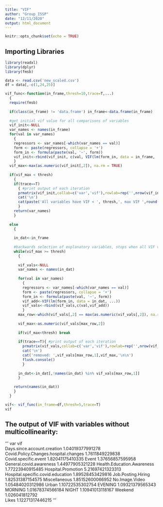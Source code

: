 ---
title: "VIF"
author: "Group_ISSP"
date: "12/11/2020"
output: html_document
---

```{r setup, include=FALSE}
knitr::opts_chunk$set(echo = TRUE)
```

## Importing Libraries

```{r} 
library(readxl)
library(dplyr)
library(fmsb)
```


```{r}
data <- read.csv('new_scaled.csv')
df = data[,-c(1,24,25)]
```

```{r}
vif_func<-function(in_frame,thresh=10,trace=T,...)
  {
  require(fmsb)
  
  if(class(in_frame) != 'data.frame') in_frame<-data.frame(in_frame)
  
  #get initial vif value for all comparisons of variables
  vif_init<-NULL
  var_names <- names(in_frame)
  for(val in var_names)
    {
    regressors <- var_names[-which(var_names == val)]
    form <- paste(regressors, collapse = '+')
    form_in <- formula(paste(val, '~', form))
    vif_init<-rbind(vif_init, c(val, VIF(lm(form_in, data = in_frame, ...))))
    }
  vif_max<-max(as.numeric(vif_init[,2]), na.rm = TRUE)
  
  if(vif_max < thresh)
    {
    if(trace==T)
      { #print output of each iteration
      prmatrix(vif_init,collab=c('var','vif'),rowlab=rep('',nrow(vif_init)),quote=F)
      cat('\n')
      cat(paste('All variables have VIF < ', thresh,', max VIF ',round(vif_max,2), sep=''),'\n\n')
      }
    return(var_names)
    }
  
  else
    {
    
    in_dat<-in_frame
    
    #backwards selection of explanatory variables, stops when all VIF values are below 'thresh'
    while(vif_max >= thresh)
      {
      
      vif_vals<-NULL
      var_names <- names(in_dat)
      
      for(val in var_names)
        {
        regressors <- var_names[-which(var_names == val)]
        form <- paste(regressors, collapse = '+')
        form_in <- formula(paste(val, '~', form))
        vif_add<-VIF(lm(form_in, data = in_dat, ...))
        vif_vals<-rbind(vif_vals,c(val,vif_add))
        }
      max_row<-which(vif_vals[,2] == max(as.numeric(vif_vals[,2]), na.rm = TRUE))[1]
      
      vif_max<-as.numeric(vif_vals[max_row,2])
      
      if(vif_max<thresh) break
      
      if(trace==T){ #print output of each iteration
        prmatrix(vif_vals,collab=c('var','vif'),rowlab=rep('',nrow(vif_vals)),quote=F)
        cat('\n')
        cat('removed: ',vif_vals[max_row,1],vif_max,'\n\n')
        flush.console()
        }
      
      in_dat<-in_dat[,!names(in_dat) %in% vif_vals[max_row,1]]
      }
    
    return(names(in_dat))
    }
  }
```

```{r}
vif<- vif_func(in_frame=df,thresh=5,trace=T)
vif
```

## The output of VIF with variables without multicollinearity:
'''
var                                   vif             
 Days.since.account.creation           1.04019377991278
 Covid.Policy.Changes.hospital.changes 1.7611849229838 
 Covid.specific.event                  1.82041175410335
 Event                                 1.37656857595958
 General.covid.awareness               1.44977905321228
 Health.Education.Awareness            1.77223940915485
 Hospital.Promotion                    5.21697421323313
 Hospital.specific.covid.education     1.89528453429816
 Job.Posting.Hiring                    1.82531387154575
 Miscellaneous                         1.85152600066952
 No.Image.Video                        1.05484020312986
 Urban                                 1.10722535302754
 EVENING                               1.09321379565343
 MORNING                               1.01678374566184
 NIGHT                                 1.10941013118167
 Weekend                               1.026041812792  
 Likes                                 1.12271317446215
'''